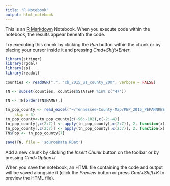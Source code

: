 ```yaml
---
title: "R Notebook"
output: html_notebook
---
```


This is an [R Markdown](http://rmarkdown.rstudio.com) Notebook. When you execute code within the notebook, the results appear beneath the code. 

Try executing this chunk by clicking the *Run* button within the chunk or by placing your cursor inside it and pressing *Cmd+Shift+Enter*. 

```r
library(stringr)
library(rgdal)
library(sp)
library(readxl)

counties <- readOGR(".", "cb_2015_us_county_20m", verbose = FALSE)

TN <- subset(counties, counties$STATEFP %in% c("47"))

TN <- TN[order(TN$NAME),]

tn_pop_county <- read_excel("~/Tennessee-County-Map/PEP_2015_PEPANNRES.xls", 
    skip = 3)
tn_pop_county<-tn_pop_county[c(-96:-102),c(-2:-4)]
tn_pop_county[,c(2:7)] <- apply(tn_pop_county[,c(2:7)], 2, function(x) gsub(",","", x))
tn_pop_county[,c(2:7)] <- apply(tn_pop_county[,c(2:7)], 2, function(x) as.numeric(x))
TN$Pop <- tn_pop_county[7]

save(TN, file = 'sourceData.RDat')
```

Add a new chunk by clicking the *Insert Chunk* button on the toolbar or by pressing *Cmd+Option+I*.

When you save the notebook, an HTML file containing the code and output will be saved alongside it (click the *Preview* button or press *Cmd+Shift+K* to preview the HTML file).
